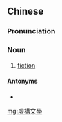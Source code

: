 {{also|虚构文学}}
==Chinese==
{{zh-forms|s=虚构文学|type=22}}

===Pronunciation===
{{zh-pron
|m=xūgòu wénxué
|c=heoi1 kau3 man4 hok6,heoi1 gau3 man4 hok6
|cat=n
}}

===Noun===
{{zh-noun}}

# [[fiction]]

====Antonyms====
* {{zh-l|非虛構文學|tr=fēi-xūgòu wénxué}}

[[mg:虛構文學]]